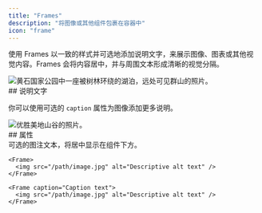 ```yaml
---
title: "Frames"
description: "将图像或其他组件包裹在容器中"
icon: "frame"
---
```


使用 Frames 以一致的样式并可选地添加说明文字，来展示图像、图表或其他视觉内容。Frames 会将内容居中，并与周围文本形成清晰的视觉分隔。

<Frame>
  <img src="https://mintlify-assets.b-cdn.net/yellowstone.jpeg" alt="黄石国家公园中一座被树林环绕的湖泊，远处可见群山的照片。" />
</Frame>

<div id="captions">
  ## 说明文字
</div>

你可以使用可选的 `caption` 属性为图像添加更多说明。

<Frame caption="优胜美地国家公园每年接待超过 350 万名游客">
  <img src="https://mintlify-assets.b-cdn.net/yosemite.jpg" alt="优胜美地山谷的照片。" />
</Frame>

<div id="properties">
  ## 属性
</div>

<ResponseField name="caption" type="string">
  可选的图注文本，将居中显示在组件下方。
</ResponseField>

<CodeGroup>

```mdx Frame
<Frame>
  <img src="/path/image.jpg" alt="Descriptive alt text" />
</Frame>
```

```mdx Frame with a caption
<Frame caption="Caption text">
  <img src="/path/image.jpg" alt="Descriptive alt text" />
</Frame>
```
</CodeGroup>